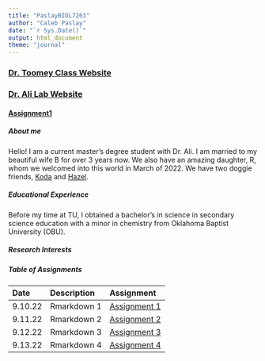 ```yaml
---
title: "PaslayBIOL7263"
author: "Caleb Paslay"
date: "`r Sys.Date()`"
output: html_document
theme: "journal"
---
```


### [Dr. Toomey Class Website](https://mbtoomey.github.io/Biol_7263/)

### [Dr. Ali Lab Website](http://akhtarvirologylab.utulsa.edu/?_ga=2.103113152.1328270510.1662781666-1960873060.1662405509) 

#### [Assignment1](Assignments/Assignment1.html)

##### About me
Hello! I am a current master's degree student with Dr. Ali. I am married to my beautiful wife B for over 3 years now. We also have an amazing daughter, R, whom we welcomed into this world in March of 2022. We have two doggie friends, [Koda](koda_1.jpeg "=width 50%") and [Hazel](koda_2.jpeg).


##### Educational Experience
Before my time at TU, I obtained a bachelor's in science in secondary science education with a minor in chemistry from Oklahoma Baptist University (OBU). 

##### Research Interests      





##### Table of Assignments
Date | Description |Assignment
:-----|:------------|:----------
9.10.22 | Rmarkdown 1 | [Assignment 1](Assignments/Assignment1.html)
9.11.22 | Rmarkdown 2 | [Assignment 2]()
9.12.22 | Rmarkdown 3 | [Assignment 3]()
9.13.22 | Rmarkdown 4 | [Assignment 4]()



 








 